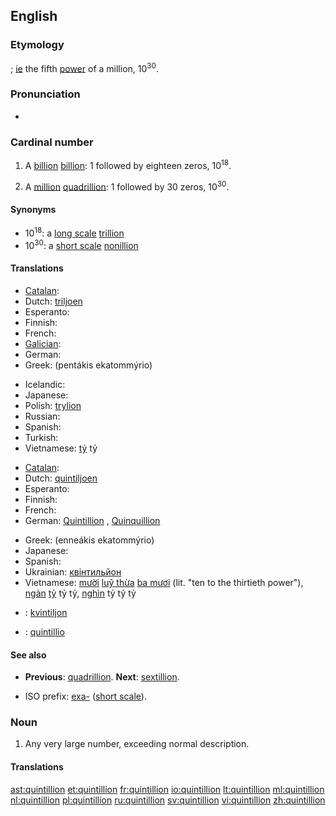 {{also|Quintillion}}
==English==

===Etymology===
{{confix|quint|gloss1=five|illion}}; [[ie]] the fifth [[power]] of a million, 10<sup>30</sup>.

===Pronunciation===
* {{audio|en-us-quintillion.ogg|Audio (US)}}
*: {{rhymes|ɪljən}}

===Cardinal number===
{{infl|en|cardinal number}}

# {{US|modern British & Australian, [[w:Long and short scales|short scale]]}} A [[billion]] [[billion]]: 1 followed by eighteen zeros, 10<sup>18</sup>.
# {{dated|British & Australian, [[w:Long and short scales|long scale]]}} A [[million]] [[quadrillion]]: 1 followed by 30 zeros, 10<sup>30</sup>.

====Synonyms====
* 10<sup>18</sup>: a [[w:Long and short scales|long scale]] [[trillion]]
* 10<sup>30</sup>: a [[w:Long and short scales|short scale]] [[nonillion]]

====Translations====
{{trans-top|a billion billion, 10<sup>18</sup>}}
* [[Catalan]]: {{t+|ca|trilió}}
* Dutch: [[triljoen]]
* Esperanto: {{t-|eo|triiliono|xs=Esperanto}}
* Finnish: {{t+|fi|triljoona}}
* French: {{t|fr|trillion|m}}
* [[Galician]]: {{t-|gl|trillón|xs=Galician}}
* German: {{t+|de|Trillion|f}}
* Greek: {{t|el|πεντάκις εκατομμύριο|n}} (pentákis ekatommýrio)
{{trans-mid}}
* Icelandic: {{t|is|trilljón|f}}
* Japanese: {{t|ja|百京|tr=hyakkei}}
* Polish: [[trylion]] {{m}}
* Russian: {{t+|ru|квинтиллион|m|tr=kvintillión}}
* Spanish: {{t+|es|trillón|m}}
* Turkish: {{t|tr|kentilyon}}
* Vietnamese: [[tỷ]] tỷ
{{trans-bottom}}

{{trans-top|a million quadrillion, 10<sup>30</sup>}}
* [[Catalan]]: {{t-|ca|quintilió}}
* Dutch: [[quintiljoen]]
* Esperanto: {{t-|eo|kviniliono|xs=Esperanto}}
* Finnish: {{t+|fi|kvintiljoona}}
* French: {{t|fr|quintillion|m}}
* German: [[Quintillion]] {{f}}, [[Quinquillion]] {{f}}
{{trans-mid}}
* Greek: {{t|el|εννεάκις εκατομμύριο|n}} (enneákis ekatommýrio)
* Japanese: {{t|ja|百穣|tr=hyaku-jō}}
* Spanish: {{t|es|quintillón|m}}
* Ukrainian: [[квінтильйон]]
* Vietnamese: [[mười]] [[luỹ thừa]] [[ba mươi]] (lit. "ten to the thirtieth power"), [[ngàn]] [[tỷ]] tỷ tỷ, [[nghìn]] tỷ tỷ tỷ
{{trans-bottom}}

{{checktrans}}
* {{ttbc|et}}: [[kvintiljon]]
* {{ttbc|la}}: [[quintillio]]

====See also====
* {{qualifier|short and long scale}} '''Previous''': [[quadrillion]]. '''Next''': [[sextillion]].
* ISO prefix: [[exa-]] ([[w:Long and short scales|short scale]]).

===Noun===
{{en-noun}}

# {{figuratively|slang}} Any very large number, exceeding normal description.

====Translations====
{{trans-top|any very large number}}
{{trans-mid}}
{{trans-bottom}}

[[ast:quintillion]]
[[et:quintillion]]
[[fr:quintillion]]
[[io:quintillion]]
[[lt:quintillion]]
[[ml:quintillion]]
[[nl:quintillion]]
[[pl:quintillion]]
[[ru:quintillion]]
[[sv:quintillion]]
[[vi:quintillion]]
[[zh:quintillion]]